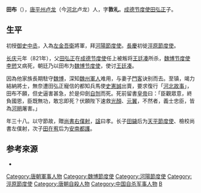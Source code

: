 {{Infobox_Person
| name =田布
|image=
| caption=
|box_width=170px
|occupation= 政治人物
| period = 8世紀
|birth_name=
| other_names =田敦礼
| Sex =男
|birth_date=785年
|birth_place=平州卢龙
|death_date= 822年
|death_place=魏州
| nationality =唐朝
| residence =
| party =
| religion =
| spouse = 
| relatives =父 [[田弘正|田弘正]]<br>长子 [[田鐬|田鐬]] 次子 [[田在宥|田在宥]]
| educate =
| past =[[御史中丞|御史中丞]]<br>[[左金吾衛|左金吾衛]]將軍<br>[[河陽節度使|河陽節度使]]<br>[[涇原節度使|涇原節度使]]、[[魏博节度使|魏博节度使]]
| work =
| award = 
}}
'''田布'''（{{bd|785年| |822年|catIdx=T}}），[[唐|唐]][[平州|平州]][[卢龙|卢龙]]（今[[河北|河北]]卢龙）人，字'''敦礼'''。[[成德节度使|成德节度使]][[田弘正|田弘正]]子。

==生平==
初授[[御史中丞|御史中丞]]，入為[[左金吾衛|左金吾衛]]將軍，拜[[河陽節度使|河陽節度使]]。[[長慶|長慶]]初徙[[涇原節度使|涇原節度使]]。

[[长庆|长庆]]元年（821年），父[[田弘正|田弘正]]在[[成德节度使|成德节度使]]任上被叛将[[王廷凑|王廷凑]]所杀，[[魏博节度使|魏博节度使]][[李愬|李愬]]又病死，朝廷乃以田布为[[魏博节度使|魏博节度使]]，使讨[[王廷凑|王廷凑]]。

因為他家族長期駐守[[魏博|魏博]]，深知[[魏州|魏州]][[軍人|軍人]]难用，与妻子[[門客|門客]]诀别而去。至镇，竭力結納將士，無奈遭田弘正寵信的都知兵馬使[[史憲誠|史憲誠]]出賣，要求復行「[[藩鎮割據|河北故事]]」，田布不願，但史逼害甚急，於是仰劍[[自刎|自刎]]而死。死前留書[[皇帝|皇帝]]曰：「臣觀眾意，終負國恩，臣既無功，敢忘即死？伏願陛下速救[[李光顏|光顏]]、[[牛元翼|元翼]]，不然者，義士忠臣，皆為[[河朔|河朔]]屠害。」

年三十八。以守節故，贈[[尚書|尚書]][[右僕射|右僕射]]，[[諡|諡]]曰孝。长子[[田鐬|田鐬]]后为[[天平節度使|天平節度使]]、檢校尚書左僕射，次子[[田在宥|田在宥]]后为[[安南都護府|安南都護]]。

==参考來源==
{{wikisource|遺表 (田布)}}
*{{S|資治通鑑/卷242}}

{{唐朝人小作品}}
{{DEFAULTSORT:T}}
[[Category:唐朝軍事人物|Category:唐朝軍事人物]]
[[Category:魏博節度使|Category:魏博節度使]]
[[Category:河陽節度使|Category:河陽節度使]]
[[Category:涇原節度使|Category:涇原節度使]]
[[Category:唐朝自殺人物|Category:唐朝自殺人物]]
[[Category:中国自杀军事人物|Category:中国自杀军事人物]]
[[Category:田姓|B]]